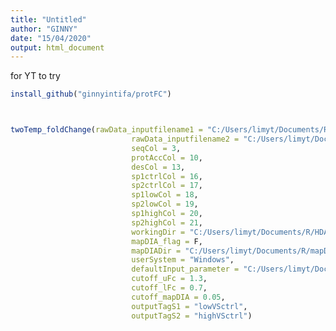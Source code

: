 ```yaml
---
title: "Untitled"
author: "GINNY"
date: "15/04/2020"
output: html_document
---
```


for YT to try

```r


install_github("ginnyintifa/protFC")



twoTemp_foldChange(rawData_inputfilename1 = "C:/Users/limyt/Documents/R/HDACGinny/20200120_NB_HDAC37_F_PeptideGroups.txt",
                           rawData_inputfilename2 = "C:/Users/limyt/Documents/R/HDACGinny/20200121_NB_HDAC52_F_PeptideGroups.txt",
                           seqCol = 3,
                           protAccCol = 10,
                           desCol = 13,
                           sp1ctrlCol = 16,
                           sp2ctrlCol = 17,
                           sp1lowCol = 18,
                           sp2lowCol = 19,
                           sp1highCol = 20,
                           sp2highCol = 21,
                           workingDir = "C:/Users/limyt/Documents/R/HDACGinny/",
                           mapDIA_flag = F,
                           mapDIADir = "C:/Users/limyt/Documents/R/mapDIA-master/",
                           userSystem = "Windows",
                           defaultInput_parameter = "C:/Users/limyt/Documents/R/mapDIA-master/YTinput",
                           cutoff_uFc = 1.3,
                           cutoff_lFc = 0.7,
                           cutoff_mapDIA = 0.05,
                           outputTagS1 = "lowVSctrl",
                           outputTagS2 = "highVSctrl")

```